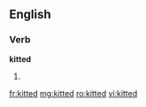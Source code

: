 ==English==

===Verb===
'''kitted'''

# {{past of|kit}}

[[fr:kitted]]
[[mg:kitted]]
[[ro:kitted]]
[[vi:kitted]]
